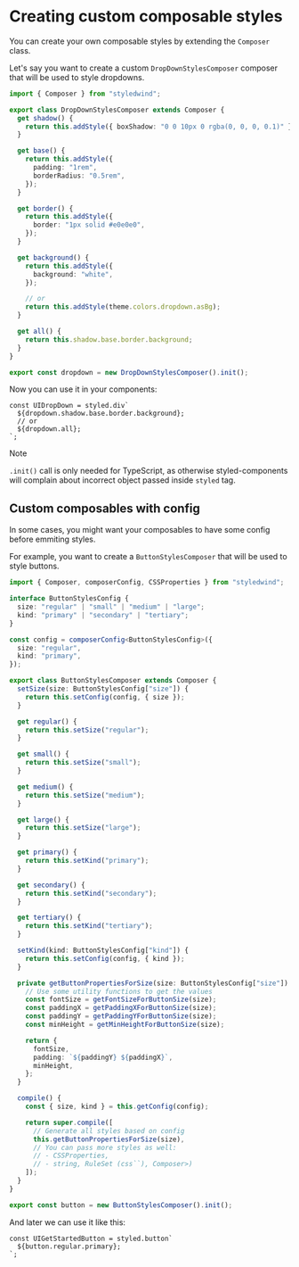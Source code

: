 # Creating custom composable styles

You can create your own composable styles by extending the `Composer` class.

Let's say you want to create a custom `DropDownStylesComposer` composer that will be used to style dropdowns.

```ts
import { Composer } from "styledwind";

export class DropDownStylesComposer extends Composer {
  get shadow() {
    return this.addStyle({ boxShadow: "0 0 10px 0 rgba(0, 0, 0, 0.1)" });
  }

  get base() {
    return this.addStyle({
      padding: "1rem",
      borderRadius: "0.5rem",
    });
  }

  get border() {
    return this.addStyle({
      border: "1px solid #e0e0e0",
    });
  }

  get background() {
    return this.addStyle({
      background: "white",
    });

    // or
    return this.addStyle(theme.colors.dropdown.asBg);
  }

  get all() {
    return this.shadow.base.border.background;
  }
}

export const dropdown = new DropDownStylesComposer().init();
```

Now you can use it in your components:

```tsx
const UIDropDown = styled.div`
  ${dropdown.shadow.base.border.background};
  // or
  ${dropdown.all};
`;
```

> [!NOTE]
>
> `.init()` call is only needed for TypeScript, as otherwise styled-components will complain about incorrect object passed inside `styled` tag.

## Custom composables with config

In some cases, you might want your composables to have some config before emmiting styles.

For example, you want to create a `ButtonStylesComposer` that will be used to style buttons.

```ts
import { Composer, composerConfig, CSSProperties } from "styledwind";

interface ButtonStylesConfig {
  size: "regular" | "small" | "medium" | "large";
  kind: "primary" | "secondary" | "tertiary";
}

const config = composerConfig<ButtonStylesConfig>({
  size: "regular",
  kind: "primary",
});

export class ButtonStylesComposer extends Composer {
  setSize(size: ButtonStylesConfig["size"]) {
    return this.setConfig(config, { size });
  }

  get regular() {
    return this.setSize("regular");
  }

  get small() {
    return this.setSize("small");
  }

  get medium() {
    return this.setSize("medium");
  }

  get large() {
    return this.setSize("large");
  }

  get primary() {
    return this.setKind("primary");
  }

  get secondary() {
    return this.setKind("secondary");
  }

  get tertiary() {
    return this.setKind("tertiary");
  }

  setKind(kind: ButtonStylesConfig["kind"]) {
    return this.setConfig(config, { kind });
  }

  private getButtonPropertiesForSize(size: ButtonStylesConfig["size"]): CSSProperties {
    // Use some utility functions to get the values
    const fontSize = getFontSizeForButtonSize(size);
    const paddingX = getPaddingXForButtonSize(size);
    const paddingY = getPaddingYForButtonSize(size);
    const minHeight = getMinHeightForButtonSize(size);

    return {
      fontSize,
      padding: `${paddingY} ${paddingX}`,
      minHeight,
    };
  }

  compile() {
    const { size, kind } = this.getConfig(config);

    return super.compile([
      // Generate all styles based on config
      this.getButtonPropertiesForSize(size),
      // You can pass more styles as well:
      // - CSSProperties,
      // - string, RuleSet (css``), Composer>)
    ]);
  }
}

export const button = new ButtonStylesComposer().init();
```

And later we can use it like this:

```tsx
const UIGetStartedButton = styled.button`
  ${button.regular.primary};
`;
```
